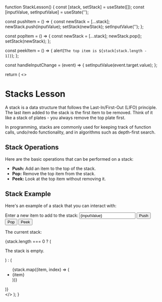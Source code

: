 
function StackLesson() {
  const [stack, setStack] = useState([]);
  const [inputValue, setInputValue] = useState('');

  const pushItem = () => {
    const newStack = [...stack];
    newStack.push(inputValue);
    setStack(newStack);
    setInputValue('');
  };

  const popItem = () => {
    const newStack = [...stack];
    newStack.pop();
    setStack(newStack);
  };

  const peekItem = () => {
    alert(`The top item is ${stack[stack.length - 1]}`);
  };

  const handleInputChange = (event) => {
    setInputValue(event.target.value);
  };

  return (
    <>
      <h1>Stacks Lesson</h1>
      <p>
        A stack is a data structure that follows the Last-In/First-Out (LIFO)
        principle. The last item added to the stack is the first item to be
        removed. Think of it like a stack of plates - you always remove the top
        plate first.
      </p>
      <p>
        In programming, stacks are commonly used for keeping track of function
        calls, undo/redo functionality, and in algorithms such as depth-first
        search.
      </p>
      <h2>Stack Operations</h2>
      <p>Here are the basic operations that can be performed on a stack:</p>
      <ul>
        <li>
          <strong>Push:</strong> Add an item to the top of the stack.
        </li>
        <li>
          <strong>Pop:</strong> Remove the top item from the stack.
        </li>
        <li>
          <strong>Peek:</strong> Look at the top item without removing it.
        </li>
      </ul>
      <h2>Stack Example</h2>
      <p>Here's an example of a stack that you can interact with:</p>
      <div>
        <label htmlFor="stack-input">Enter a new item to add to the stack:</label>
        <input
          type="text"
          id="stack-input"
          value={inputValue}
          onChange={handleInputChange}
        />
        <button onClick={pushItem}>Push</button>
        <button onClick={popItem}>Pop</button>
        <button onClick={peekItem}>Peek</button>
      </div>
      <div>
        <p>The current stack:</p>
        {stack.length === 0 ? (
          <p>The stack is empty.</p>
        ) : (
          <ul>
            {stack.map((item, index) => (
              <li key={index}>{item}</li>
            ))}
          </ul>
        )}
      </div>
    </>
  );
}

